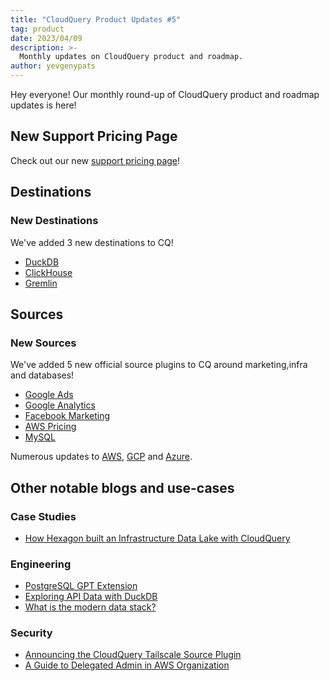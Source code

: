 ```yaml
---
title: "CloudQuery Product Updates #5"
tag: product
date: 2023/04/09
description: >-
  Monthly updates on CloudQuery product and roadmap.
author: yevgenypats
---
```



<BlogHeader/>

Hey everyone! Our monthly round-up of CloudQuery product and roadmap updates is here!

## New Support Pricing Page

Check out our new [support pricing page](/pricing)!

## Destinations

### New Destinations

We've added 3 new destinations to CQ!

* [DuckDB](/docs/plugins/destinations/duckdb/overview)
* [ClickHouse](/docs/plugins/destinations/meilisearch/overview)
* [Gremlin](/docs/plugins/destinations/gremlin/overview)

## Sources

### New Sources

We've added 5 new official source plugins to CQ around marketing,infra and databases!

* [Google Ads](/docs/plugins/sources/googleads/overview)
* [Google Analytics](/docs/plugins/sources/googleanalytics/overview)
* [Facebook Marketing](/docs/plugins/sources/facebookmarketing/overview)
* [AWS Pricing](/docs/plugins/sources/awspricing/overview)
* [MySQL](/docs/plugins/sources/mysql/overview)

Numerous updates to [AWS](https://github.com/cloudquery/cloudquery/blob/6343cc6c7e699410e0629e44f4e3f7a0a4e3e809/plugins/source/aws/CHANGELOG.md), [GCP](https://github.com/cloudquery/cloudquery/blob/6343cc6c7e699410e0629e44f4e3f7a0a4e3e809/plugins/source/gcp/CHANGELOG.md) and [Azure](https://github.com/cloudquery/cloudquery/blob/6343cc6c7e699410e0629e44f4e3f7a0a4e3e809/plugins/source/azure/CHANGELOG.md).

## Other notable blogs and use-cases

### Case Studies

- [How Hexagon built an Infrastructure Data Lake with CloudQuery](/blog/how-hexagon-built-an-infrastructure-data-lake)

### Engineering

- [PostgreSQL GPT Extension](https://github.com/cloudquery/pg_gpt)
- [Exploring API Data with DuckDB](/blog/exploring-api-data-with-duckdb)
- [What is the modern data stack?](/blog/what-is-the-modern-data-stack)

### Security

- [Announcing the CloudQuery Tailscale Source Plugin](/blog/cloudquery_tailscale)
- [A Guide to Delegated Admin in AWS Organization](/blog/guide-aws-org-delegation)

